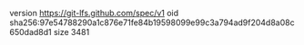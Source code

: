 version https://git-lfs.github.com/spec/v1
oid sha256:97e54788290a1c876e71fe84b19598099e99c3a794ad9f204d8a08c650dad8d1
size 3481

